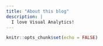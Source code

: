```yaml
---
title: "About this blog"
description: |
  I love Visual Analytics!
---
```


```r
knitr::opts_chunk$set(echo = FALSE)
```
